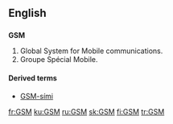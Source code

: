 {{also|gsm}}
==English==
==={{initialism}}===
{{wikipedia|Global System for Mobile Communications}}
'''GSM'''

#Global System for Mobile communications.{{electronics}}
#Groupe Spécial Mobile.{{electronics}}

====Derived terms====
*[[GSM-sími]]

[[fr:GSM]]
[[ku:GSM]]
[[ru:GSM]]
[[sk:GSM]]
[[fi:GSM]]
[[tr:GSM]]